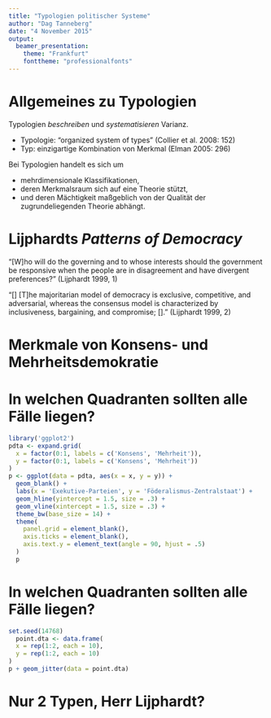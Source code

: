 ```yaml
---
title: "Typologien politischer Systeme"
author: "Dag Tanneberg"
date: "4 November 2015"
output:
  beamer_presentation:
    theme: "Frankfurt"
    fonttheme: "professionalfonts"
---
```


# Allgemeines zu Typologien

Typologien *beschreiben* und *systematisieren* Varianz.

- Typologie: "organized system of types" \newline
  (Collier et al. 2008: 152)
- Typ: einzigartige Kombination von Merkmal\textit{en} \newline
  (Elman 2005: 296)
  
Bei Typologien handelt es sich um

- mehrdimensionale Klassifikationen,
- deren Merkmalsraum sich auf eine Theorie stützt,
- und deren Mächtigkeit maßgeblich von der Qualität der
  zugrundeliegenden Theorie abhängt.

# Lijphardts _Patterns of Democracy_

\textbf{Frage:} "[W]ho will do the governing and to whose
  interests should the government be responsive when the
  people are in disagreement and have divergent
  preferences?" \newline
  (Lijphardt 1999, 1)

\begin{enumerate}
  \item \textbf{Die Mehrheit!} \newline
    Mehrheitsdemokratie, d.i. Machtkonzentration in knappen
    Mehrheiten
  \item \textbf{So viele wie möglich!} \newline
    Konsensdemokratie, d.i. Teilung, Streuung und Brechung
    politischer Macht
\end{enumerate}
    
"[\dots] [T]he majoritarian model of democracy is exclusive,
  competitive, and adversarial, whereas the consensus model
  is characterized by inclusiveness, bargaining, and
  compromise; [\dots]." \newline
  (Lijphardt 1999, 2)
  
# Merkmale von Konsens- und Mehrheitsdemokratie

\begin{tabular}{lll}
~   & Konsensdemokratie & Mehrheitsdemokratie \\ \hline
~   & Exekutive-Parteien \\ \hline
1.  & Koalitionsregierung & Einparteiregierung \\
2.  & Gleichgewicht Exek. \& Leg. & Dominanz Exek. \\
3.  & Vielparteiensystem & Zweiparteiensystem \\
4.  & Verhältniswahl & Mehrheitswahlsystem \\
5.  & Korporatismus & Pluralismus \\ \hline
~   & Föderalismus-Unitarismus \\ \hline
6.  & Bundesstaat & Zentralstaat \\
7.  & Zweikammersystem & Einkammersystem \\
8.  & "starre" Verfassung & flexible Verfassung \\
9.  & richterl. Normenkontrolle & keine richterl. Normenk. \\
10. & autonome Zentralbank & von Exek. abh. Zentralbank \\
\end{tabular}

# In welchen Quadranten sollten alle Fälle liegen?

```r
library('ggplot2')
pdta <- expand.grid(
  x = factor(0:1, labels = c('Konsens', 'Mehrheit')),
  y = factor(0:1, labels = c('Konsens', 'Mehrheit'))
)
p <- ggplot(data = pdta, aes(x = x, y = y)) + 
  geom_blank() +
  labs(x = 'Exekutive-Parteien', y = 'Föderalismus-Zentralstaat') +
  geom_hline(yintercept = 1.5, size = .3) +
  geom_vline(xintercept = 1.5, size = .3) +
  theme_bw(base_size = 14) +
  theme(
    panel.grid = element_blank(),
    axis.ticks = element_blank(),
    axis.text.y = element_text(angle = 90, hjust = .5)
  )
  p
```

# In welchen Quadranten sollten alle Fälle liegen?
```r
set.seed(14768)
  point.dta <- data.frame(
  x = rep(1:2, each = 10),
  y = rep(1:2, each = 10)
)
p + geom_jitter(data = point.dta)
```

# Nur 2 Typen, Herr Lijphardt?
\begin{columns}
  \begin{column}{.45\textwidth}
    \includegraphics[width = 15em]{lijphardt_conceptualMapDemocracy}
  \end{column}
  \begin{column}{.4\textwidth}
  \footnotesize
  Zu sehen sind
    \begin{itemize}
      \item z-standardisierte Mittelwerte, wobei
      \item $x_i < 0 \equiv$ Konsensdem.,
      \item $x_i > 0 \equiv$ Mehrheitsdem.
    \end{itemize}
  Was bedeuten
  \begin{enumerate}
    \item (-2, -3) und (2, 2),
    \item (-2, 2) oder (2, -3),
    \item (0, 0)?
  \end{enumerate}
  \end{column}
\end{columns}
